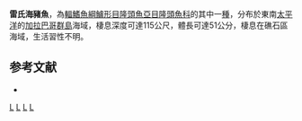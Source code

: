 {{Speciesbox 
| taxon = Halichoeres raisneri
| status = DD
| status_system = IUCN3.1
| authority = [[Linnaeus|Linnaeus]], 1758
| synonyms = 
}}

'''雷氏海豬魚'''，為[[輻鰭魚綱|輻鰭魚綱]][[鱸形目|鱸形目]][[隆頭魚亞目|隆頭魚亞目]][[隆頭魚科|隆頭魚科]]的其中一[[種|種]]，分布於東南[[太平洋|太平洋]]的[[加拉巴哥群島|加拉巴哥群島]]海域，棲息深度可達115公尺，體長可達51公分，棲息在礁石區海域，生活習性不明。

==参考文献==
*{{FishBase_species|genus=Halichoeres|species=raisneri|year=2013|month=7}}

{{taxonbar}}
[[Category:_1758年描述的鱼类|L]]
[[Category:IUCN红色名录数据缺乏物种|L]]
[[Category:海豬魚屬|L]]
[[Category:卡尔·林奈命名的生物分类|L]]